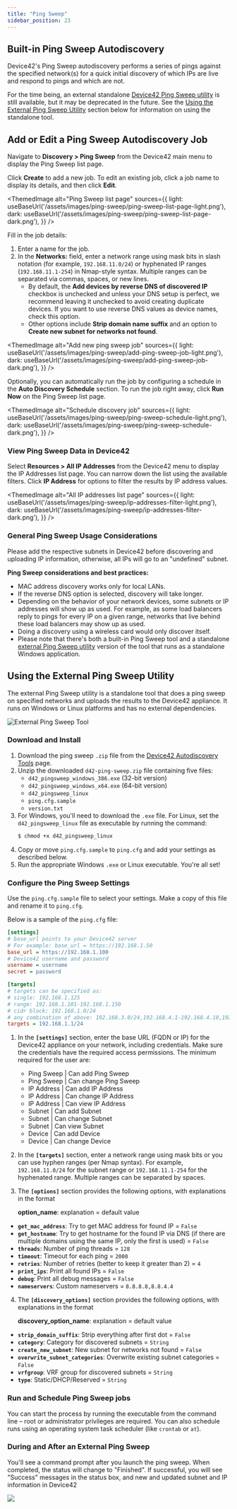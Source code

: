 ```yaml
---
title: "Ping Sweep"
sidebar_position: 23
---
```




## Built-in Ping Sweep Autodiscovery


Device42's Ping Sweep autodiscovery performs a series of pings against the specified network(s) for a quick initial discovery of which IPs are live and respond to pings and which are not.

For the time being, an external standalone [Device42 Ping Sweep utility](https://www.device42.com/autodiscovery/) is still available, but it may be deprecated in the future. See the [Using the External Ping Sweep Utility](#using-the-external-ping-sweep-utility) section below for information on using the standalone tool.

## Add or Edit a Ping Sweep Autodiscovery Job

Navigate to **Discovery > Ping Sweep** from the Device42 main menu to display the Ping Sweep list page.

Click **Create** to add a new job. To edit an existing job, click a job name to display its details, and then click **Edit**.

<ThemedImage
  alt="Ping Sweep list page"
  sources={{
    light: useBaseUrl('/assets/images/ping-sweep/ping-sweep-list-page-light.png'),
    dark: useBaseUrl('/assets/images/ping-sweep/ping-sweep-list-page-dark.png'),
  }}
/>

Fill in the job details:

1. Enter a name for the job.
2. In the **Networks:** field, enter a network range using mask bits in slash notation (for example, `192.168.11.0/24`) or hyphenated IP ranges (`192.168.11.1-254`) in Nmap-style syntax. Multiple ranges can be separated via commas, spaces, or new lines.
   - By default, the **Add devices by reverse DNS of discovered IP** checkbox is unchecked and unless your DNS setup is perfect, we recommend leaving it unchecked to avoid creating duplicate devices. If you want to use reverse DNS values as device names, check this option.
   - Other options include **Strip domain name suffix** and an option to **Create new subnet for networks not found**.

<ThemedImage
  alt="Add new ping sweep job"
  sources={{
    light: useBaseUrl('/assets/images/ping-sweep/add-ping-sweep-job-light.png'),
    dark: useBaseUrl('/assets/images/ping-sweep/add-ping-sweep-job-dark.png'),
  }}
/>

Optionally, you can automatically run the job by configuring a schedule in the **Auto Discovery Schedule** section. To run the job right away, click **Run Now** on the Ping Sweep list page.

<ThemedImage
  alt="Schedule discovery job"
  sources={{
    light: useBaseUrl('/assets/images/ping-sweep/ping-sweep-schedule-light.png'),
    dark: useBaseUrl('/assets/images/ping-sweep/ping-sweep-schedule-dark.png'),
  }}
/>

### View Ping Sweep Data in Device42

Select **Resources > All IP Addresses** from the Device42 menu to display the IP Addresses list page. You can narrow down the list using the available filters. Click **IP Address** for options to filter the results by IP address values.

<ThemedImage
  alt="All IP addresses list page"
  sources={{
    light: useBaseUrl('/assets/images/ping-sweep/ip-addresses-filter-light.png'),
    dark: useBaseUrl('/assets/images/ping-sweep/ip-addresses-filter-dark.png'),
  }}
/>

### General Ping Sweep Usage Considerations

Please add the respective subnets in Device42 before discovering and uploading IP information, otherwise, all IPs will go to an "undefined" subnet.

**Ping Sweep considerations and best practices:**

- MAC address discovery works only for local LANs.
- If the reverse DNS option is selected, discovery will take longer.
- Depending on the behavior of your network devices, some subnets or IP addresses will show up as used. For example, as some load balancers reply to pings for every IP on a given range, networks that live behind these load balancers may show up as used.
- Doing a discovery using a wireless card would only discover itself.
- Please note that there's both a built-in Ping Sweep tool and a standalone [external Ping Sweep utility](#using-the-external-ping-sweep-utility) version of the tool that runs as a standalone Windows application.

## Using the External Ping Sweep Utility

The external Ping Sweep utility is a standalone tool that does a ping sweep on specified networks and uploads the results to the Device42 appliance. It runs on Windows or Linux platforms and has no external dependencies.

![External Ping Sweep Tool](/assets/images/Scanning_a_network_range.png)

### Download and Install

1. Download the ping sweep `.zip` file from the [Device42 Autodiscovery Tools](https://www.device42.com/autodiscovery/) page.
2. Unzip the downloaded `d42-ping-sweep.zip` file containing five files:
    - `d42_pingsweep_windows_386.exe` (32-bit version)
    - `d42_pingsweep_windows_x64.exe` (64-bit version)
    - `d42_pingsweep_linux`
    - `ping.cfg.sample`
    - `version.txt`
3. For Windows, you'll need to download the `.exe` file. For Linux, set the `d42_pingsweep_linux` file as executable by running the command:
    ```bash
    $ chmod +x d42_pingsweep_linux
    ``` 
4. Copy or move `ping.cfg.sample` to `ping.cfg` and add your settings as described below.
5. Run the appropriate Windows `.exe` or Linux executable. You're all set!

### Configure the Ping Sweep Settings

Use the `ping.cfg.sample` file to select your settings. Make a copy of this file and rename it to `ping.cfg`.

Below is a sample of the `ping.cfg` file:

```ini
[settings]
# base_url points to your Device42 server
# For example: base_url = https://192.168.1.50
base_url = https://192.168.1.100
# Device42 username and password
username = username
secret = password

[targets]
# targets can be specified as:
# single: 192.168.1.125
# range: 192.168.1.101-192.168.1.150
# cidr block: 192.168.1.0/24
# any combination of above: 192.168.3.0/24,192.168.4.1-192.168.4.10,192.168.55.22,10.0.0.0/24
targets = 192.168.1.1/24
```

1. In the **`[settings]`** section, enter the base URL (FQDN or IP) for the Device42 appliance on your network, including credentials. Make sure the credentials have the required access permissions. The minimum required for the user are:
    - Ping Sweep | Can add Ping Sweep
    - Ping Sweep | Can change Ping Sweep
    - IP Address | Can add IP Address
    - IP Address | Can change IP Address
    - IP Address | Can view IP Address
    - Subnet | Can add Subnet
    - Subnet | Can change Subnet
    - Subnet | Can view Subnet
    - Device | Can add Device
    - Device | Can change Device

2. In the **`[targets]`** section, enter a network range using mask bits or you can use hyphen ranges (per Nmap syntax). For example, `192.168.11.0/24` for the subnet range or `192.168.11.1-254` for the hyphenated range. Multiple ranges can be separated by spaces.
3. The **`[options]`** section provides the following options, with explanations in the format
    
    **option_name**: explanation = default value

- **`get_mac_address`**: Try to get MAC address for found IP = `False`
- **`get_hostname`**: Try to get hostname for the found IP via DNS (if there are multiple domains using the same IP, only the first is used) = `False`
- **`threads`**: Number of ping threads = `128`
- **`timeout`**: Timeout for each ping = `2000`
- **`retries`**: Number of retries (better to keep it greater than 2) = `4`
- **`print_ips`**: Print all found IPs = `False`
- **`debug`**: Print all debug messages = `False`
- **`nameservers`**: Custom nameservers = `8.8.8.8,8.8.4.4`

4. The **`[discovery_options]`** section provides the following options, with explanations in the format
    
    **discovery_option_name**: explanation = default value

- **`strip_domain_suffix`**: Strip everything after first dot = `False`
- **`category`**: Category for discovered subnets = `String`
- **`create_new_subnet`**: New subnet for networks not found = `False`
- **`overwrite_subnet_categories`**: Overwrite existing subnet categories = `False`
- **`vrfgroup`**: VRF group for discovered subnets = `String`
- **`type`**: Static/DHCP/Reserved = `String`

### Run and Schedule Ping Sweep jobs

You can start the process by running the executable from the command line – root or administrator privileges are required. You can also schedule runs using an operating system task scheduler (like `crontab` or `at`).

### During and After an External Ping Sweep

You'll see a command prompt after you launch the ping sweep. When completed, the status will change to "Finished". If successful, you will see "Success" messages in the status box, and new and updated subnet and IP information in Device42

![](/assets/images/WEB_695_PS41.png)
